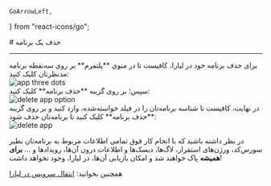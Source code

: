     GoArrowLeft,
} from "react-icons/go";

<Layout>
# حذف یک برنامه

<hr className="mb-2" />
برای حذف برنامه خود در لیارا، کافیست تا در منوی **پلتفرم** بر روی سه‌نقطه برنامه مدنظرتان کلیک کنید:

<div className="h-4" />
<img src="https://files.liara.ir/liara/docs/app-three-dots.png" alt="app three dots"/>
<div className="h-4" />
سپس؛ بر روی گزینه **حذف برنامه** کلیک کنید:
<div className="h-4" />
<img src="https://files.liara.ir/liara/docs/delete-an-app-option.png" alt="delete app option"/>
<div className="h-4" />
در نهایت، کافیست تا شناسه برنامه‌تان را در فیلد خواسته‌شده، وارد کنید و بر روی گزینه **حذف برنامه** کلیک کنید تا برنامه‌تان حذف شود:
<div className="h-4" />
<img src="https://files.liara.ir/liara/docs/delete-app.png" alt="delete app"/>
<div className="h-4" />

در نظر داشته باشید که با انجام کار فوق تمامی اطلاعات مربوط به برنامه‌تان نظیر سورس‌کد، ورژن‌های استقرار، لاگ‌ها، دیسک‌ها و اطلاعات درون آن‌ها، رویدادها و ... **برای همیشه** پاک خواهند شد و امکان بازیابی آن‌ها، در لیارا، وجود نخواهد داشت!

<Alert variant="success">
<p>
همچنین بخوانید: <a href="../move" className="blue-link">انتقال سرویس در لیارا</a>
</p>
</Alert>
</Layout>